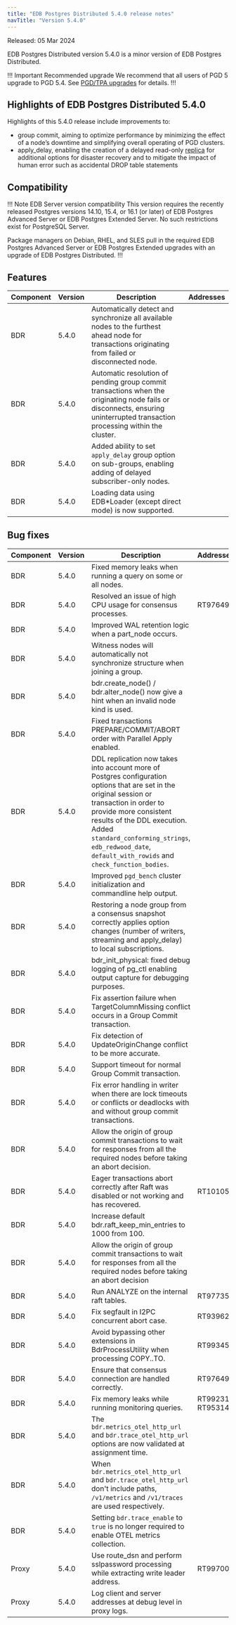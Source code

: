 ```yaml
---
title: "EDB Postgres Distributed 5.4.0 release notes"
navTitle: "Version 5.4.0"
---
```


Released: 05 Mar 2024

EDB Postgres Distributed version 5.4.0 is a minor version of EDB Postgres Distributed.

!!! Important Recommended upgrade
We recommend that all users of PGD 5 upgrade to PGD 5.4. See [PGD/TPA upgrades](../upgrades/tpa_overview) for details.
!!!


## Highlights of EDB Postgres Distributed 5.4.0

Highlights of this 5.4.0 release include improvements to:

* group commit, aiming to optimize performance by minimizing the effect of a node’s downtime and simplifying overall operating of PGD clusters.
* apply_delay, enabling the creation of a delayed read-only [replica](https://www.enterprisedb.com/docs/pgd/latest/node_management/subscriber_only/) for additional options for disaster recovery and to mitigate the impact of human error such as accidental DROP table statements

## Compatibility

!!! Note EDB Server version compatibility
This version requires the recently released Postgres versions 14.10, 15.4,
or 16.1 (or later) of EDB Postgres Advanced Server or EDB Postgres Extended
Server. No such restrictions exist for PostgreSQL Server.

Package managers on Debian, RHEL, and SLES pull in the required EDB Postgres
Advanced Server or EDB Postgres Extended upgrades with an upgrade of EDB
Postgres Distributed.
!!!

## Features

| Component | Version | Description                                                                                                                                                                 | Addresses |
|-----------|---------|-----------------------------------------------------------------------------------------------------------------------------------------------------------------------------|-----------|
| BDR       | 5.4.0   | Automatically detect and synchronize all available nodes to the furthest ahead node for transactions originating from failed or disconnected node.                          |           |
| BDR       | 5.4.0   | Automatic resolution of pending group commit transactions when the originating node fails or disconnects, ensuring uninterrupted transaction processing within the cluster. |           |
| BDR       | 5.4.0   | Added ability to set `apply_delay` group option on sub-groups, enabling adding of delayed subscriber-only nodes.                                                            |           |
| BDR       | 5.4.0   | Loading data using EDB*Loader (except direct mode) is now supported.                                                                                                        |           |

## Bug fixes

| Component | Version | Description                                                                                                                                                                                                                                                                                                     | Addresses        |
|-----------|---------|-----------------------------------------------------------------------------------------------------------------------------------------------------------------------------------------------------------------------------------------------------------------------------------------------------------------|------------------|
| BDR       | 5.4.0   | Fixed memory leaks when running a query on some or all nodes.                                                                                                                                                                                                                                                   |                  |
| BDR       | 5.4.0   | Resolved an issue of high CPU usage for consensus processes.                                                                                                                                                                                                                                                    | RT97649          |
| BDR       | 5.4.0   | Improved WAL retention logic when a part_node occurs.                                                                                                                                                                                                                                                           |                  |
| BDR       | 5.4.0   | Witness nodes will automatically not synchronize structure when joining a group.                                                                                                                                                                                                                                |                  |
| BDR       | 5.4.0   | bdr.create_node() / bdr.alter_node() now give a hint when an invalid node kind is used.                                                                                                                                                                                                                         |                  |
| BDR       | 5.4.0   | Fixed transactions PREPARE/COMMIT/ABORT order with Parallel Apply enabled.                                                                                                                                                                                                                                      |                  |
| BDR       | 5.4.0   | DDL replication now takes into account more of Postgres configuration options that are set in the original session or transaction in order to provide more consistent results of the DDL execution. Added `standard_conforming_strings`, `edb_redwood_date`, `default_with_rowids` and `check_function_bodies`. |                  |
| BDR       | 5.4.0   | Improved `pgd_bench` cluster initialization and commandline help output.                                                                                                                                                                                                                                        |                  |
| BDR       | 5.4.0   | Restoring a node group from a consensus snapshot correctly applies option changes (number of writers, streaming and apply_delay) to local subscriptions.                                                                                                                                                        |                  |
| BDR       | 5.4.0   | bdr_init_physical: fixed debug logging of pg_ctl enabling output capture for debugging purposes.                                                                                                                                                                                                                |                  |
| BDR       | 5.4.0   | Fix assertion failure when TargetColumnMissing conflict occurs in a Group Commit transaction.                                                                                                                                                                                                                   |                  |
| BDR       | 5.4.0   | Fix detection of UpdateOriginChange conflict to be more accurate.                                                                                                                                                                                                                                               |                  |
| BDR       | 5.4.0   | Support timeout for normal Group Commit transaction.                                                                                                                                                                                                                                                            |                  |
| BDR       | 5.4.0   | Fix error handling in writer when there are lock timeouts or conflicts or deadlocks with and without group commit transactions.                                                                                                                                                                                 |                  |
| BDR       | 5.4.0   | Allow the origin of group commit transactions to wait for responses from all the required nodes before taking an abort decision.                                                                                                                                                                                |                  |
| BDR       | 5.4.0   | Eager transactions abort correctly after Raft was disabled or not working and has recovered.                                                                                                                                                                                                                              | RT101055         |
| BDR       | 5.4.0   | Increase default bdr.raft_keep_min_entries to 1000 from 100.                                                                                                                                                                                                                                                     |                  |
| BDR       | 5.4.0   | Allow the origin of group commit transactions to wait for responses from all the required nodes before taking an abort decision                                                                                                                                                                                 |                  |
| BDR       | 5.4.0   | Run ANALYZE on the internal raft tables.                                                                                                                                                                                                                                                                    | RT97735          |
| BDR       | 5.4.0   | Fix segfault in I2PC concurrent abort case.                                                                                                                                                                                                                                                                     | RT93962          |
| BDR       | 5.4.0   | Avoid bypassing other extensions in BdrProcessUtility when processing COPY..TO.                                                                                                                                                                                                                                 | RT99345          |
| BDR       | 5.4.0   | Ensure that consensus connection are handled correctly.                                                                                                                                                                                                                                                         | RT97649          |
| BDR       | 5.4.0   | Fix memory leaks while running monitoring queries.                                                                                                                                                                                                                                                              | RT99231, RT95314 |
| BDR       | 5.4.0   | The `bdr.metrics_otel_http_url` and `bdr.trace_otel_http_url` options are now validated at assignment time.                                                                                                                                                                                                                                                            |                  |
| BDR       | 5.4.0   | When `bdr.metrics_otel_http_url` and `bdr.trace_otel_http_url` don't include paths, `/v1/metrics` and `/v1/traces` are used respectively.                                                                                                                                                                                                                                                            |                  |
| BDR       | 5.4.0   | Setting `bdr.trace_enable` to `true` is no longer required to enable OTEL metrics collection.                                                                                                                                                                                                                                                            |                  |
| Proxy     | 5.4.0   | Use route_dsn and perform sslpassword processing while extracting write leader address.                                                                                                                                                                                                                         | RT99700          |
| Proxy     | 5.4.0   | Log client and server addresses at debug level in proxy logs.                                                                                                                                                                                                                                                   |                  |

